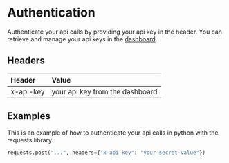 # Authentication

Authenticate your api calls by providing your api key in the header. You can retrieve and manage your api keys in the [dashboard](https://app.doqs.dev/organization).

## Headers

| Header    | Value                           |
|:----------|:--------------------------------|
| x-api-key | your api key from the dashboard |


## Examples
This is an example of how to authenticate your api calls in python with the requests library.
```python
requests.post("...", headers={"x-api-key": "your-secret-value"})
```
